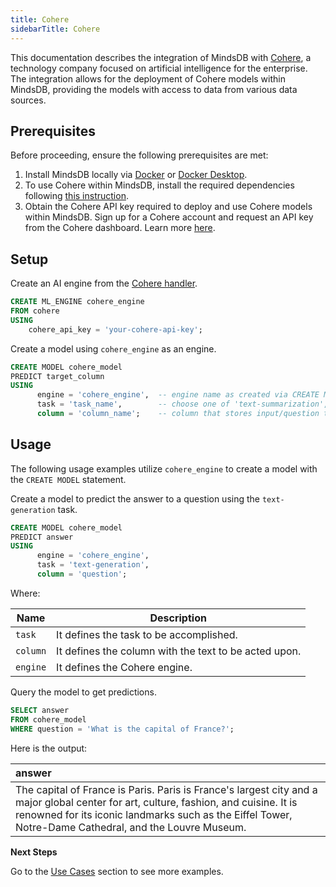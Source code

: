 ```yaml
---
title: Cohere
sidebarTitle: Cohere
---
```


This documentation describes the integration of MindsDB with [Cohere](https://cohere.com/), a technology company focused on artificial intelligence for the enterprise.
The integration allows for the deployment of Cohere models within MindsDB, providing the models with access to data from various data sources.

## Prerequisites

Before proceeding, ensure the following prerequisites are met:

1. Install MindsDB locally via [Docker](https://docs.mindsdb.com/setup/self-hosted/docker) or [Docker Desktop](https://docs.mindsdb.com/setup/self-hosted/docker-desktop).
2. To use Cohere within MindsDB, install the required dependencies following [this instruction](https://docs.mindsdb.com/setup/self-hosted/docker#install-dependencies).
3. Obtain the Cohere API key required to deploy and use Cohere models within MindsDB. Sign up for a Cohere account and request an API key from the Cohere dashboard. Learn more [here](https://cohere.com/pricing).

## Setup

Create an AI engine from the [Cohere handler](https://github.com/mindsdb/mindsdb/tree/main/mindsdb/integrations/handlers/cohere_handler).

```sql
CREATE ML_ENGINE cohere_engine
FROM cohere
USING
    cohere_api_key = 'your-cohere-api-key';
```

Create a model using `cohere_engine` as an engine.

```sql
CREATE MODEL cohere_model
PREDICT target_column
USING
      engine = 'cohere_engine',  -- engine name as created via CREATE ML_ENGINE
      task = 'task_name',        -- choose one of 'text-summarization', 'text-generation'
      column = 'column_name';    -- column that stores input/question to the model
```

## Usage

The following usage examples utilize `cohere_engine` to create a model with the `CREATE MODEL` statement.

Create a model to predict the answer to a question using the `text-generation` task.

```sql
CREATE MODEL cohere_model
PREDICT answer
USING
      engine = 'cohere_engine',
      task = 'text-generation',
      column = 'question';
```

Where:

| Name              | Description                                                            |
|-------------------|------------------------------------------------------------------------|
| `task`            | It defines the task to be accomplished.                                |
| `column`          | It defines the column with the text to be acted upon.                  |
| `engine`          | It defines the Cohere engine.                                          |

Query the model to get predictions.

```sql
SELECT answer
FROM cohere_model
WHERE question = 'What is the capital of France?';
```

Here is the output:

| answer |
| :------ |
| The capital of France is Paris. Paris is France's largest city and a major global center for art, culture, fashion, and cuisine. It is renowned for its iconic landmarks such as the Eiffel Tower, Notre-Dame Cathedral, and the Louvre Museum. |

<Tip>

**Next Steps**

Go to the [Use Cases](https://docs.mindsdb.com/use-cases/overview) section to see more examples.
</Tip>
